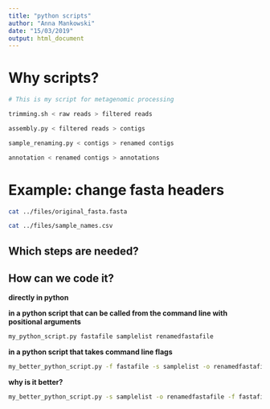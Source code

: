 ```yaml
---
title: "python scripts"
author: "Anna Mankowski"
date: "15/03/2019"
output: html_document
---
```


# Why scripts?

```bash
# This is my script for metagenomic processing

trimming.sh < raw reads > filtered reads

assembly.py < filtered reads > contigs

sample_renaming.py < contigs > renamed contigs

annotation < renamed contigs > annotations
```

# Example: change fasta headers

```bash
cat ../files/original_fasta.fasta
```

```bash
cat ../files/sample_names.csv
```

## Which steps are needed?

## How can we code it?

**directly in python**

**in a python script that can be called from the command line with positional arguments**

```bash
my_python_script.py fastafile samplelist renamedfastafile
```

**in a python script that takes command line flags**

```bash
my_better_python_script.py -f fastafile -s samplelist -o renamedfastafile
```

**why is it better?**

```bash
my_better_python_script.py -s samplelist -o renamedfastafile -f fastafile
```
